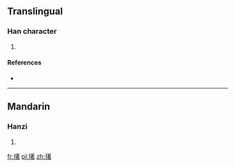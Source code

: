 ==Translingual==

===Han character===
{{Han char|rn=64|rad=手|as=12|sn=15|four=|canj=手廿十日 (QTJA)|ids=⿰[[扌]][[著]]}}

# {{defn|Han|sort=手12}}

====References====
* {{Han ref|kx=0458.040|dkj=12795|dj=0806.210|hdz=31966.110|uh=64C6|ud=25798}}

----

==Mandarin==

===Hanzi===
{{cmn-hanzi|pin=[[zhuó]] ([[zhuo2]])|wg=cho<sup>2</sup>}}

# {{defn|lang=cmn|sort=手12}}

[[fr:擆]]
[[pl:擆]]
[[zh:擆]]